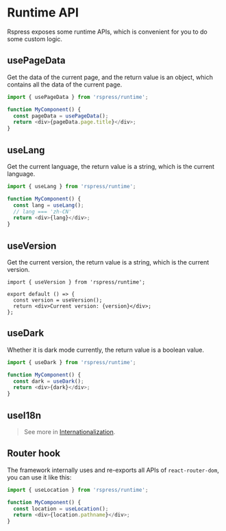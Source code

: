 # Runtime API

Rspress exposes some runtime APIs, which is convenient for you to do some custom logic.

## usePageData

Get the data of the current page, and the return value is an object, which contains all the data of the current page.

```js
import { usePageData } from 'rspress/runtime';

function MyComponent() {
  const pageData = usePageData();
  return <div>{pageData.page.title}</div>;
}
```

## useLang

Get the current language, the return value is a string, which is the current language.

```js
import { useLang } from 'rspress/runtime';

function MyComponent() {
  const lang = useLang();
  // lang === 'zh-CN'
  return <div>{lang}</div>;
}
```

## useVersion

Get the current version, the return value is a string, which is the current version.

```tsx
import { useVersion } from 'rspress/runtime';

export default () => {
  const version = useVersion();
  return <div>Current version: {version}</div>;
};
```

## useDark

Whether it is dark mode currently, the return value is a boolean value.

```js
import { useDark } from 'rspress/runtime';

function MyComponent() {
  const dark = useDark();
  return <div>{dark}</div>;
}
```

## useI18n


<UseI18n />

> See more in [Internationalization](/guide/default-theme/i18n).

## Router hook

The framework internally uses and re-exports all APIs of `react-router-dom`, you can use it like this:

```ts
import { useLocation } from 'rspress/runtime';

function MyComponent() {
  const location = useLocation();
  return <div>{location.pathname}</div>;
}
```
